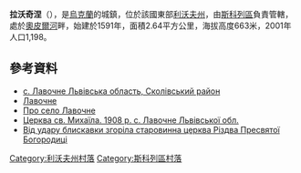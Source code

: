 {{coord|48|48|26|N|23|21|19|E|scale:100000|display=title}}

'''拉沃奇涅'''（{{lang-uk|Лавочне}}），是[[烏克蘭|烏克蘭]]的城鎮，位於該國東部[[利沃夫州|利沃夫州]]，由[[斯科列區|斯科列區]]負責管轄，處於[[奧皮爾河|奧皮爾河]]畔，始建於1591年，面積2.64平方公里，海拔高度663米，2001年人口1,198。

==參考資料==
*[http://w1.c1.rada.gov.ua/pls/z7503/A005?rdat1=18.06.2012&rf7571=20929 с. Лавочне Львівська область, Сколівський район]
* [http://www.castles.com.ua/lawoczne.html Лавочне] {{Wayback|url=http://www.castles.com.ua/lawoczne.html |date=20160125062309 }}
* [http://skole.com.ua/uk/skole-region/36-lavochne/97-lavochneabout.html Про село Лавочне] {{Wayback|url=http://skole.com.ua/uk/skole-region/36-lavochne/97-lavochneabout.html |date=20160304224552 }}
* [http://about-ukraine.com/index.php?text=1690 Церква св. Михаїла. 1908 р. с. Лавочне Львівської обл.] {{Wayback|url=http://about-ukraine.com/index.php?text=1690 |date=20160808120621 }}
* [http://www.unian.ua/news/514207-na-lvivschini-vid-udaru-bliskavki-zgorila-starovinna-tserkva.html Від удару блискавки згоріла старовинна церква Різдва Пресвятої Богородиці]

[[Category:利沃夫州村落|Category:利沃夫州村落]]
[[Category:斯科列區村落|Category:斯科列區村落]]


{{Lviv-geo-stub}}